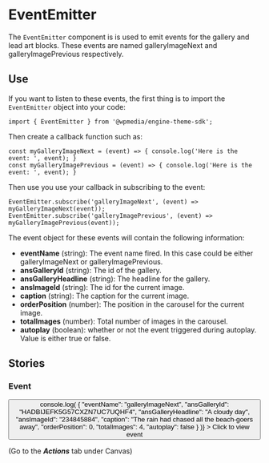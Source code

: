 
<Meta title="EventEmitter" component={EventEmitter} />

# EventEmitter

The `EventEmitter` component is is used to emit events for the gallery and lead art blocks. These events are named galleryImageNext and galleryImagePrevious respectively.

## Use

If you want to listen to these events, the first thing is to import the `EventEmitter` object into your code:

```
import { EventEmitter } from '@wpmedia/engine-theme-sdk';

```

Then create a callback function such as:

```
const myGalleryImageNext = (event) => { console.log('Here is the event: ', event); }
const myGalleryImagePrevious = (event) => { console.log('Here is the event: ', event); }
```

Then use you use your callback in subscribing to the event:

```
EventEmitter.subscribe('galleryImageNext', (event) => myGalleryImageNext(event)); 
EventEmitter.subscribe('galleryImagePrevious', (event) => myGalleryImagePrevious(event));
```

The event object for these events will contain the following information:


- **eventName** (string): The event name fired. In this case could be either galleryImageNext or galleryImagePrevious.
- **ansGalleryId** (string): The id of the gallery.
- **ansGalleryHeadline** (string): The headline for the gallery.
- **ansImageId** (string): The id for the current image.
- **caption** (string): The caption for the current image.
- **orderPosition** (number): The position in the carousel for the current image.
- **totalImages** (number): Total number of images in the carousel.
- **autoplay** (boolean): whether or not the event triggered during autoplay. Value is either true or false.

## Stories

<Story name="Basic" />

### **Event**
<Preview>
    <Story name="Event">
         <div>
            <button 
                style={{
                    backgroundColor: '#4ba2da',
                    borderColor: 'transparent',
                    borderRadius: 8,
                    color: '#fff',
                    height: 50,
                    width: 200
                }}
                onClick={() => console.log(
                    {
                        "eventName": "galleryImageNext",
                        "ansGalleryId": "HADBIJEFK5G57CXZN7UC7UQHF4",
                        "ansGalleryHeadline": "A cloudy day",
                        "ansImageId": "234845884",
                        "caption": "The rain had chased all the beach-goers away",
                        "orderPosition": 0,
                        "totalImages": 4,
                        "autoplay": false
                    }
                )}
            >
                Click to view event
            </button>
            <p>(Go to the <b><i>Actions</i></b> tab under Canvas)</p>
        </div>
    </Story>
</Preview>